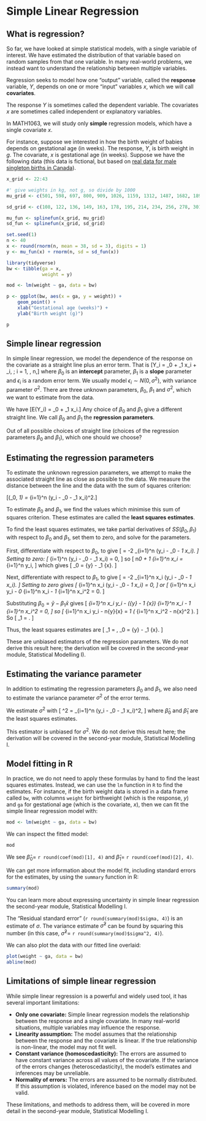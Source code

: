 # Simple Linear Regression {#lm}

## What is regression?

So far, we have looked at simple statistical models, with a single
variable of interest. We have estimated the distribution of that
variable based on random samples from that one variable. In many
real-world problems, we instead want to understand the relationship
between multiple variables.

Regression seeks to model how one "output" variable, called the
**response** variable, $Y$, depends on one or more "input" variables
$x$, which we will call **covariates**. 

The response $Y$ is sometimes called the dependent variable. The
covariates $x$ are sometimes called independent or explanatory
variables.

In MATH1063, we will study only **simple** regression models, which
have a single covariate $x$.

For instance, suppose we interested in how the birth weight of babies
depends on gestational age (in weeks). The response, $Y$, is birth
weight in $g$. The covariate, $x$ is gestational age (in
weeks). Suppose we have the following data (this data is fictional,
but based on [real data for male singleton births in Canada](
https://www.canada.ca/en/public-health/services/injury-prevention/health-surveillance-epidemiology-division/maternal-infant-health/birth-weight-gestational.html)).

```r

x_grid <- 22:43

#' give weights in kg, not g, so divide by 1000
mu_grid <- c(501, 598, 697, 800, 909, 1026, 1159, 1312, 1487, 1682, 1896, 2123, 2361, 2607, 2855, 3091, 3306, 3489, 3638, 3745, 3800, 3793) / 1000

sd_grid <- c(108, 122, 136, 149, 163, 178, 195, 214, 234, 256, 278, 301, 324, 346, 368, 388, 405, 420, 432, 441, 446, 448) / 1000

mu_fun <- splinefun(x_grid, mu_grid)
sd_fun <- splinefun(x_grid, sd_grid)

set.seed(1)
n <- 40
x <- round(rnorm(n, mean = 38, sd = 3), digits = 1)
y <- mu_fun(x) + rnorm(n, sd = sd_fun(x))

library(tidyverse)
bw <- tibble(ga = x,
             weight = y) 

mod <- lm(weight ~ ga, data = bw)

p <- ggplot(bw, aes(x = ga, y = weight)) +
    geom_point() +
    xlab("Gestational age (weeks)") +
    ylab("Birth weight (g)")

p
```

## Simple linear regression

In simple linear regression, we model the dependence of the response
on the covariate as a straight line plus an error term. That is
\[Y_i
= \beta_0 + \beta_1 x_i + \epsilon_i, \; i = 1, \ldots, n,\]
where $\beta_0$ is an **intercept** parameter, $\beta_1$ is a
**slope** parameter and $\epsilon_i$ is a random error term. We
usually model $\epsilon_i \sim N(0, \sigma^2)$, with variance
parameter $\sigma^2$. There are three unknown parameters, $\beta_0$,
$\beta_1$ and $\sigma^2$, which we want to estimate from the data.

We have \[E(Y_i) = \beta_0 + \beta_1 x_i.\] Any choice of $\beta_0$
and $\beta_1$ give a different straight line. We call $\beta_0$ and
$\beta_1$ the **regression parameters**.

Out of all possible choices of straight line (choices of the
regression parameters $\beta_0$ and $\beta_1$), which one should we
choose?

## Estimating the regression parameters

To estimate the unknown regression parameters, we attempt to make the
associated straight line as close as possible to the data. We measure
the distance between the line and the data with the sum of squares
criterion:

\[\text{SS}(\beta_0, \beta_1) = \sum_{i=1}^n (y_i - \beta_0 - \beta_1 x_i)^2.\]

To estimate $\beta_0$ and $\beta_1$, we find the values which
minimise this sum of squares criterion. These estimates are called
the **least squares estimates**.

To find the least squares estimates, we take partial derivatives of
$SS(\beta_0, \beta_1)$ with respect to $\beta_0$ and $\beta_1$, set
them to zero, and solve for the parameters.

First, differentiate with respect to $\beta_0$, to give
\[
\frac{\partial SS}{\partial \beta_0} = -2 \sum_{i=1}^n (y_i - \beta_0 - \beta_1 x_i).
\]
Setting to zero:
\[
\sum_{i=1}^n (y_i - \beta_0 - \beta_1 x_i) = 0,
\]
so
\[
n\beta_0 + \beta_1 \sum_{i=1}^n x_i = \sum_{i=1}^n y_i,
\]
which gives
\[
\beta_0 = \bar{y} - \beta_1 \bar{x}.
\]

Next, differentiate with respect to $\beta_1$, to give
\[
\frac{\partial SS}{\partial \beta_1} = -2 \sum_{i=1}^n x_i (y_i - \beta_0 - \beta_1 x_i).
\]
Setting to zero gives
\[
\sum_{i=1}^n x_i (y_i - \beta_0 - \beta_1 x_i) = 0,
\]
or
\[
\sum_{i=1}^n x_i y_i - \beta_0 \sum_{i=1}^n x_i - \beta_1 \sum_{i=1}^n x_i^2 = 0.
\]

Substituting $\beta_0 = \bar{y} - \beta_1 \bar{x}$ gives
\[
\sum_{i=1}^n x_i y_i - (\bar{y} - \beta_1 \bar{x}) \sum_{i=1}^n x_i - \beta_1 \sum_{i=1}^n x_i^2 = 0,
\]
so
\[
\sum_{i=1}^n x_i y_i - n\bar{y}\bar{x} = \beta_1 \left( \sum_{i=1}^n x_i^2 - n\bar{x}^2 \right).
\]
So
\[
\beta_1 = \frac{\sum_{i=1}^n (x_i - \bar{x})(y_i - \bar{y})}{\sum_{i=1}^n (x_i - \bar{x})^2}.
\]

Thus, the least squares estimates are
\[
\hat{\beta}_1 = \frac{\sum_{i=1}^n (x_i - \bar{x})(y_i - \bar{y})}{\sum_{i=1}^n (x_i - \bar{x})^2}, \qquad
\hat{\beta}_0 = \bar{y} - \hat{\beta}_1 \bar{x}.
\]

These are unbiased estimators of the regression parameters. We do not
derive this result here; the derivation will be covered in the
second-year module, Statistical Modelling I).

## Estimating the variance parameter

In addition to estimating the regression parameters $\beta_0$ and $\beta_1$, we also need to estimate the variance parameter $\sigma^2$ of the error terms.

We estimate $\sigma^2$ with
\[
\hat{\sigma}^2 = \frac{1}{n-2} \sum_{i=1}^n (y_i - \hat{\beta}_0 - \hat{\beta}_1 x_i)^2,
\]
where $\hat{\beta}_0$ and $\hat{\beta}_1$ are the least squares estimates.

This estimator is unbiased for $\sigma^2$. We do not derive this result here; the derivation will be covered in the second-year module, Statistical Modelling I.

## Model fitting in R

In practice, we do not need to apply these formulas by hand to find the
least squares estimates. Instead, we can use the `lm` function in `R`
to find the estimates. For instance, if the birth weight data is
stored in a data frame called `bw`, with columns `weight` for birthweight
(which is the response, $y$) and `ga` for gestational age (which is the covariate, $x$), 
then we can fit the simple linear regression model with:

```r
mod <- lm(weight ~ ga, data = bw)
```

We can inspect the fitted model:

```r
mod
```

We see $\hat \beta_0 =$ `r round(coef(mod)[1], 4)` 
and $\hat \beta_1 =$ `r round(coef(mod)[2], 4)`.

We can get more information about the model fit, including standard
errors for the estimates, by using the `summary` function in R:

```r
summary(mod)
```
You can learn more about expressing uncertainty in simple
linear regression the second-year module, Statistical Modelling I.

The "Residual standard error" (`r round(summary(mod)$sigma, 4)`) is an
estimate of $\sigma$. The variance estimate $\hat \sigma^2$ can be
found by squaring this number (in this case, $\hat \sigma^2 =$ 
`r round(summary(mod)$sigma^2, 4)`).

We can also plot the data with our fitted line overlaid:

```r
plot(weight ~ ga, data = bw)
abline(mod)
```

## Limitations of simple linear regression

While simple linear regression is a powerful and widely used tool, it has several important limitations:

- **Only one covariate:** Simple linear regression models the relationship between the response and a single covariate. In many real-world situations, multiple variables may influence the response.
- **Linearity assumption:** The model assumes that the relationship between the response and the covariate is linear. If the true relationship is non-linear, the model may not fit well.
- **Constant variance (homoscedasticity):** The errors are assumed to have constant variance across all values of the covariate. If the variance of the errors changes (heteroscedasticity), the model's estimates and inferences may be unreliable.
- **Normality of errors:** The errors are assumed to be normally distributed. If this assumption is violated, inference based on the model may not be valid.

These limitations, and methods to address them, will be covered in more detail in the second-year module, Statistical Modelling I.
